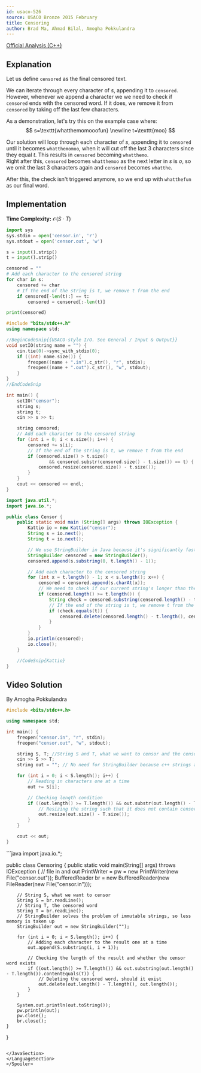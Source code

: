 ```yaml
---
id: usaco-526
source: USACO Bronze 2015 February
title: Censoring
author: Brad Ma, Ahmad Bilal, Amogha Pokkulandra
---
```


[Official Analysis (C++)](http://www.usaco.org/current/data/sol_censor_bronze.html)

## Explanation

Let us define $\texttt{censored}$ as the final censored text.

We can iterate through every character of $s$, appending it to $\texttt{censored}$.
However, whenever we append a character we we need to check if $\texttt{censored}$ ends with the censored word.
If it does, we remove it from $\texttt{censored}$ by taking off the last few characters.


As a demonstration, let's try this on the example case where:
$$
s=\texttt{whatthemomooofun} \newline
t=\texttt{moo}
$$

Our solution will loop through each character of $s$, appending it to $\texttt{censored}$ until it becomes $\texttt{whatthemomoo}$, when it will cut off the last 3 characters since they equal $t$. This results in $\texttt{censored}$ becoming $\texttt{whatthemo}$.  
Right after this, $\texttt{censored}$ becomes $\texttt{whatthemoo}$ as the next letter in $s$ is $o$, so we omit the last 3 characters again and $\texttt{censored}$ becomes $\texttt{whatthe}$.

After this, the check isn't triggered anymore, so we end up with $\texttt{whatthefun}$ as our final word.

## Implementation

**Time Complexity:** $\mathcal{O}(S \cdot T)$

<LanguageSection>
<PySection>

```py
import sys
sys.stdin = open('censor.in', 'r')
sys.stdout = open('censor.out', 'w')

s = input().strip()
t = input().strip()

censored = ""
# Add each character to the censored string
for char in s:
	censored += char
	# If the end of the string is t, we remove t from the end
	if censored[-len(t):] == t:
		censored = censored[:-len(t)]

print(censored)
```
</PySection>
<CPPSection>

```cpp
#include "bits/stdc++.h"
using namespace std;

//BeginCodeSnip{{USACO-style I/O. See General / Input & Output}}
void setIO(string name = "") {
	cin.tie(0)->sync_with_stdio(0);
	if ((int) name.size()) {
		freopen((name + ".in").c_str(), "r", stdin); 
		freopen((name + ".out").c_str(), "w", stdout);
	}
}
//EndCodeSnip

int main() {
	setIO("censor");
	string s;
	string t;
	cin >> s >> t;

	string censored;
	// Add each character to the censored string
	for (int i = 0; i < s.size(); i++) {
		censored += s[i];
		// If the end of the string is t, we remove t from the end
		if (censored.size() > t.size()
				&& censored.substr(censored.size() - t.size()) == t) {
			censored.resize(censored.size() - t.size());
		}
	}
	cout << censored << endl;
}
```
</CPPSection>
<JavaSection>

```java
import java.util.*;
import java.io.*;

public class Censor {
	public static void main (String[] args) throws IOException {
		Kattio io = new Kattio("censor");
		String s = io.next();
		String t = io.next();

		// We use StringBuilder in Java because it's significantly faster
		StringBuilder censored = new StringBuilder();
		censored.append(s.substring(0, t.length() - 1));

		// Add each character to the censored string
		for (int x = t.length() - 1; x < s.length(); x++) {
			censored = censored.append(s.charAt(x));
			// We need to check if our current string's longer than the censored word
			if (censored.length() >= t.length()) {
				String check = censored.substring(censored.length() - t.length());
				// If the end of the string is t, we remove t from the end
				if (check.equals(t)) {
					censored.delete(censored.length() - t.length(), censored.length());
				}
			}
		}
		io.println(censored);
		io.close();
	}

	//CodeSnip{Kattio}
}
```
</JavaSection>
</LanguageSection>



## Video Solution

By Amogha Pokkulandra

<Youtube id="ag46IZcJRQk" />

<Spoiler title="Video Solution Code">
<LanguageSection>
<CPPSection>

```cpp
#include <bits/stdc++.h>

using namespace std;

int main() {
	freopen("censor.in", "r", stdin);
	freopen("censor.out", "w", stdout);

	string S, T; //String S and T, what we want to censor and the censor word
	cin >> S >> T;
	string out = ""; // No need for StringBuilder because c++ strings are mutable

	for (int i = 0; i < S.length(); i++) {
		// Reading in characters one at a time
		out += S[i];

		// Checking length condition
		if ((out.length() >= T.length()) && out.substr(out.length() - T.length()) == (T)) {
			// Resizing the string such that it does not contain censor word
			out.resize(out.size() - T.size());
		}
	}

	cout << out;
}
```

</CPPSection>
<JavaSection>
```java
import java.io.*;

public class Censoring {
	public static void main(String[] args) throws IOException {
		// file in and out
		PrintWriter = pw = new PrintWriter(new File("censor.out"));
		BufferedReader br = new BufferedReader(new FileReader(new File("censor.in")));
		
		// String S, what we want to censor
		String S = br.readLine();
		// String T, the censored word
		String T = br.readLine();
		// StringBuilder solves the problem of immutable strings, so less memory is taken up
		StringBuilder out = new StringBuilder("");
		
		for (int i = 0; i < S.length(); i++) {
			// Adding each character to the result one at a time
			out.append(S.substring(i, i + 1)); 
			
			// Checking the length of the result and whether the censor word exists
			if ((out.length() >= T.length()) && out.substring(out.length() - T.length()).contentEquals(T)) {
				// Deleting the censored word, should it exist
				out.delete(out.length() - T.length(), out.length()); 
			}
		}
		
		System.out.println(out.toString());
		pw.println(out);
		pw.close();
		br.close();
	}
}
```

</JavaSection>
</LanguageSection>
</Spoiler>
